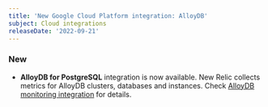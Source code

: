 ```yaml
---
title: 'New Google Cloud Platform integration: AlloyDB'
subject: Cloud integrations
releaseDate: '2022-09-21'
---
```


### New

* **AlloyDB for PostgreSQL** integration is now available. New Relic collects metrics for AlloyDB clusters, databases and instances. Check [AlloyDB monitoring integration](https://docs.newrelic.com/docs/infrastructure/google-cloud-platform-integrations/gcp-integrations-list/google-alloydb-monitoring-integration/) for details.
